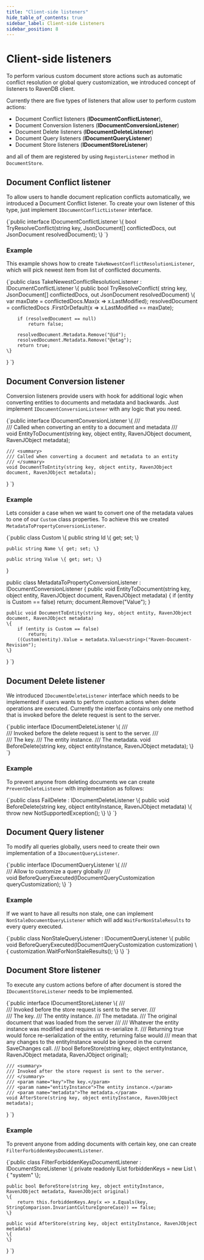 ```yaml
---
title: "Client-side listeners"
hide_table_of_contents: true
sidebar_label: Client-side Listeners
sidebar_position: 8
---
```



# Client-side listeners

To perform various custom document store actions such as automatic conflict resolution or global query customization, we introduced concept of listeners to RavenDB client.

Currently there are five types of listeners that allow user to perform custom actions:

* Document Conflict listeners (**IDocumentConflictListener**),
* Document Conversion listeners (**IDocumentConversionListener**)
* Document Delete listeners (**IDocumentDeleteListener**)
* Document Query listeners (**IDocumentQueryListener**)
* Document Store listeners (**IDocumentStoreListener**)

and all of them are registered by using `RegisterListener` method in `DocumentStore`.

## Document Conflict listener

To allow users to handle document replication conflicts automatically, we introduced a Document Conflict listener. 
To create your own listener of this type, just implement `IDocumentConflictListener` interface.

<TabItem value="document_conflict_interface" label="document_conflict_interface">
<CodeBlock language="csharp">
{`public interface IDocumentConflictListener
\{
	bool TryResolveConflict(string key, JsonDocument[] conflictedDocs, out JsonDocument resolvedDocument);
\}
`}
</CodeBlock>
</TabItem>

### Example

This example shows how to create `TakeNewestConflictResolutionListener`, which will pick newest item from list of conflicted documents.

<TabItem value="document_conflict_example" label="document_conflict_example">
<CodeBlock language="csharp">
{`public class TakeNewestConflictResolutionListener : IDocumentConflictListener
\{
	public bool TryResolveConflict(
		string key,
		JsonDocument[] conflictedDocs,
		out JsonDocument resolvedDocument)
	\{
		var maxDate = conflictedDocs.Max(x => x.LastModified);
		resolvedDocument = conflictedDocs
							.FirstOrDefault(x => x.LastModified == maxDate);

		if (resolvedDocument == null)
			return false;

		resolvedDocument.Metadata.Remove("@id");
		resolvedDocument.Metadata.Remove("@etag");
		return true;
	\}
\}
`}
</CodeBlock>
</TabItem>

## Document Conversion listener

Conversion listeners provide users with hook for additional logic when converting entities to documents and metadata and backwards. Just implement `IDocumentConversionListener` with any logic that you need.

<TabItem value="document_conversion_interface" label="document_conversion_interface">
<CodeBlock language="csharp">
{`public interface IDocumentConversionListener
\{
	/// <summary>
	/// Called when converting an entity to a document and metadata
	/// </summary>
	void EntityToDocument(string key, object entity, RavenJObject document, RavenJObject metadata);

	/// <summary>
	/// Called when converting a document and metadata to an entity
	/// </summary>
	void DocumentToEntity(string key, object entity, RavenJObject document, RavenJObject metadata);

\}
`}
</CodeBlock>
</TabItem>

### Example

Lets consider a case when we want to convert one of the metadata values to one of our `Custom` class properties. To achieve this we created `MetadataToPropertyConversionListener`.

<TabItem value="document_conversion_example" label="document_conversion_example">
<CodeBlock language="csharp">
{`public class Custom
\{
	public string Id \{ get; set; \}

	public string Name \{ get; set; \}

	public string Value \{ get; set; \}
\}

public class MetadataToPropertyConversionListener : IDocumentConversionListener
\{
	public void EntityToDocument(string key, object entity, RavenJObject document, RavenJObject metadata)
	\{
		if (entity is Custom == false)
			return;
		document.Remove("Value");
	\}

	public void DocumentToEntity(string key, object entity, RavenJObject document, RavenJObject metadata)
	\{
		if (entity is Custom == false)
			return;
		((Custom)entity).Value = metadata.Value<string>("Raven-Document-Revision");
	\}
\}
`}
</CodeBlock>
</TabItem>

## Document Delete listener

We introduced `IDocumentDeleteListener` interface which needs to be implemented if users wants to perform custom actions when delete operations are executed. Currently the interface contains only one method that is invoked before the delete request is sent to the server.

<TabItem value="document_delete_interface" label="document_delete_interface">
<CodeBlock language="csharp">
{`public interface IDocumentDeleteListener
\{
	/// <summary>
	/// Invoked before the delete request is sent to the server.
	/// </summary>
	/// <param name="key">The key.</param>
	/// <param name="entityInstance">The entity instance.</param>
	/// <param name="metadata">The metadata.</param>
	void BeforeDelete(string key, object entityInstance, RavenJObject metadata);
\}
`}
</CodeBlock>
</TabItem>

### Example

To prevent anyone from deleting documents we can create `PreventDeleteListener` with implementation as follows:

<TabItem value="document_delete_example" label="document_delete_example">
<CodeBlock language="csharp">
{`public class FailDelete : IDocumentDeleteListener
\{
	public void BeforeDelete(string key, object entityInstance, RavenJObject metadata)
	\{
		throw new NotSupportedException();
	\}
\}
`}
</CodeBlock>
</TabItem>

## Document Query listener

To modify all queries globally, users need to create their own implementation of a `IDocumentQueryListener`.

<TabItem value="document_query_interface" label="document_query_interface">
<CodeBlock language="csharp">
{`public interface IDocumentQueryListener
\{
	/// <summary>
	/// Allow to customize a query globally
	/// </summary>
	void BeforeQueryExecuted(IDocumentQueryCustomization queryCustomization);
\}
`}
</CodeBlock>
</TabItem>

### Example

If we want to have all results non stale, one can implement `NonStaleDocumentQueryListener` which will add `WaitForNonStaleResults` to every query executed.

<TabItem value="document_query_example" label="document_query_example">
<CodeBlock language="csharp">
{`public class NonStaleQueryListener : IDocumentQueryListener
\{
	public void BeforeQueryExecuted(IDocumentQueryCustomization customization)
	\{
		customization.WaitForNonStaleResults();
	\}
\}
`}
</CodeBlock>
</TabItem>

## Document Store listener

To execute any custom actions before of after document is stored  the `IDocumentStoreListener` needs to be implemented.

<TabItem value="document_store_interface" label="document_store_interface">
<CodeBlock language="csharp">
{`public interface IDocumentStoreListener
\{
	/// <summary>
	/// Invoked before the store request is sent to the server.
	/// </summary>
	/// <param name="key">The key.</param>
	/// <param name="entityInstance">The entity instance.</param>
	/// <param name="metadata">The metadata.</param>
	/// <param name="original">The original document that was loaded from the server</param>
	/// <returns>
	/// Whatever the entity instance was modified and requires us re-serialize it.
	/// Returning true would force re-serialization of the entity, returning false would 
	/// mean that any changes to the entityInstance would be ignored in the current SaveChanges call.
	/// </returns>
	bool BeforeStore(string key, object entityInstance, RavenJObject metadata, RavenJObject original);

	/// <summary>
	/// Invoked after the store request is sent to the server.
	/// </summary>
	/// <param name="key">The key.</param>
	/// <param name="entityInstance">The entity instance.</param>
	/// <param name="metadata">The metadata.</param>
	void AfterStore(string key, object entityInstance, RavenJObject metadata);
\}
`}
</CodeBlock>
</TabItem>

### Example

To prevent anyone from adding documents with certain key, one can create `FilterForbiddenKeysDocumentListener`.

<TabItem value="document_store_example" label="document_store_example">
<CodeBlock language="csharp">
{`public class FilterForbiddenKeysDocumentListener : IDocumentStoreListener
\{
	private readonly IList<string> forbiddenKeys = new List<string> \{ "system" \};

	public bool BeforeStore(string key, object entityInstance, RavenJObject metadata, RavenJObject original)
	\{
		return this.forbiddenKeys.Any(x => x.Equals(key, StringComparison.InvariantCultureIgnoreCase)) == false;
	\}

	public void AfterStore(string key, object entityInstance, RavenJObject metadata)
	\{
	\}
\}
`}
</CodeBlock>
</TabItem>